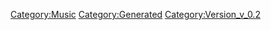 {{Music
 |Name=小白竜【MIRROR ver.】
 |ID=102
 |Cov=103
 |Cd=1
 |Nam=98
 |Div=98
 |Ma=3
 |SerieId=4
 |SerieLogoId=4
 |WavId=103
 |VariationId=0
 |Dsc=98
 |Strt=10
 |ValkyrieBattle=1
 |ValkyrieIntro=1
 |ValkyrieIntroSky=1
 |DivaSolo=1
 |DivaMulti=1
 |Exp=3
 |OfficialName=小白竜
 |VocalName=飯島真理
 |Description=作品：超時空要塞マクロス<br /><br />歌手：飯島真理<br /><br />作詞：阿佐茜<br />作曲：羽田健太郎
 |StoryTitle=「…そういや明日、小白竜の初日か」
 |StoryDesc=地球を追放されたも同然となったマクロスであったが、<br />マクロスで生活する民間人のバイタリティは、ついに<br />カンフー映画「小白竜」を艦内で完成させたのだった。<br /><br />そして公開初日、盗み見ていたゼントラーディたちは、<br />超能力を思わせる描写に大きな誤解を抱くことになる。
 |BuyURL=https://recochoku.jp/song/S14225840/single?ds=34294998
 |BannerId=1
 |AnmStoreURL=https://anime.dmkt-sp.jp/animestore/ci_pc?workId=20626
}}
[[Category:Music]]
[[Category:Generated]]
[[Category:Version_v_0.2]]
